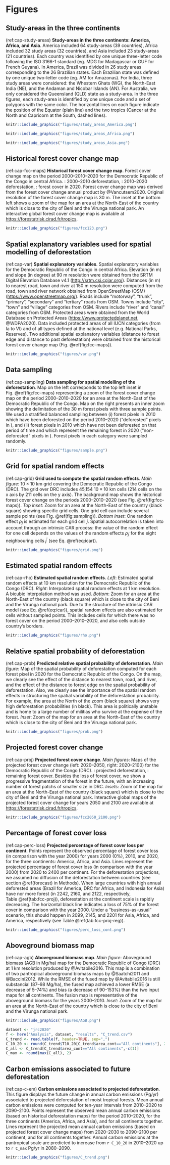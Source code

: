 # Figures

<!--------------------------------------------->
<!-- Study-areas -->
<!--------------------------------------------->

## Study-areas in the three continents

(ref:cap-study-areas) **Study-areas in the three continents: America, Africa, and Asia**. America included 64 study-areas (39 countries), Africa included 32 study areas (32 countries), and Asia included 23 study-areas (21 countries). Each country was identified by one unique three-letter code following the ISO 3166-1 standard (eg. MDG for Madagascar or GUF for French Guyana). In America, Brazil was divided in 26 study areas corresponding to the 26 Brazilian states. Each Brazilian state was defined by one unique two-letter code (eg. AM for Amazonas). For India, three study areas were considered: the Whestern Ghats (WG), the North-East India (NE), and the Andaman and Nicobar Islands (AN). For Australia, we only considered the Queensland (QLD) state as a study-area. In the three figures, each study-area is identified by one unique code and a set of polygons with the same color. The horizontal lines on each figure indicate the position of the Equator (plain line) and the two tropics (Cancer at the North and Capricorn at the South, dashed lines).

```r
knitr::include_graphics("figures/study_areas_America.png")
```

```r
knitr::include_graphics("figures/study_areas_Africa.png")
```

```r
knitr::include_graphics("figures/study_areas_Asia.png")
```

<!--------------------------------------------->
<!-- Historical forest cover change map -->
<!--------------------------------------------->

## Historical forest cover change map

(ref:cap-fcc-maps) **Historical forest cover change map**. Forest cover change map on the period 2000--2010--2020 for the Democratic Republic of the Congo in central Africa. \textcolor{orange}{orange}: 2000--2010 deforestation, \textcolor{red}{red}: 2010--2020 deforestation, \textcolor{darkgreen}{green}: forest cover in 2020. Forest cover change map was derived from the forest cover change annual product by @Vancutsem2020. Original resolution of the forest cover change map is 30 m. The inset at the bottom left shows a zoom of the map for an area at the North-East of the country which is close to the city of Beni and the Virunga national park. An interactive global forest cover change map is available at <https://forestatrisk.cirad.fr/tropics>.

```r
knitr::include_graphics("figures/fcc123.png")
```

<!--------------------------------------------->
<!-- Spatial explanatory variables -->
<!--------------------------------------------->

## Spatial explanatory variables used for spatial modelling of deforestation

(ref:cap-var) **Spatial explanatory variables**. Spatial explanatory variables for the Democratic Republic of the Congo in central Africa. Elevation (in m) and slope (in degree) at 90 m resolution were obtained from the SRTM Digital Elevation Database v4.1 (<http://srtm.csi.cgiar.org/>). Distances (in m) to nearest road, town and river at 150 m resolution were computed from the road, town and river network obtained from OpenStreetMap (OSM) (<https://www.openstreetmap.org/>). Roads include "motorway", "trunk", "primary", "secondary" and "tertiary" roads from OSM. Towns include "city", "town" and "village"  categories from OSM. Rivers include "river" and "canal" categories from OSM. Protected areas were obtained from the World Database on Protected Areas (<https://www.protectedplanet.net>, @WDPA2020). Data included protected areas of all IUCN categories (from Ia to VI) and of all types defined at the national level (e.g. National Parks, Reserves). Two additional spatial explanatory variables (distance to forest edge and distance to past deforestation) were obtained from the historical forest cover change map (Fig. \@ref(fig:fcc-maps)).

```r
knitr::include_graphics("figures/var.png")
```

<!--------------------------------------------->
<!-- Data sampling -->
<!--------------------------------------------->

## Data sampling

(ref:cap-sampling) **Data sampling for spatial modelling of the deforestation**. Map on the left corresponds to the top left inset in Fig. \@ref(fig:fcc-maps) representing a zoom of the forest cover change map on the period 2000--2010--2020 for an area at the North-East of the Democratic Republic of the Congo. Map on the right presents an inner zoom showing the delimitation of the 30 m forest pixels with three sample points. We used a stratified balanced sampling between (i) forest pixels in 2010 which have been deforested on the period 2010--2020 ("deforested" pixels in \textcolor{red}{red}), and (ii) forest pixels in 2010 which have not been deforested on that period of time and which represent the remaining forest in 2020 ("non-deforested" pixels in \textcolor{darkgreen}{green}). Forest pixels in each category were sampled randomly.

```r
knitr::include_graphics("figures/sample.png")
```

<!--------------------------------------------->
<!-- Grid for spatial random effects -->
<!--------------------------------------------->

## Grid for spatial random effects

(ref:cap-grid) **Grid used to compute the spatial random effects**. _Main figure_: $10 \times 10$ km grid covering the Democratic Republic of the Congo (DRC). The grid over DRC includes 45,154 $10 \times 10$ km cells (214 cells on the x axis by 211 cells on the y axis). The background map shows the historical forest cover change on the periods 2000--2010--2020 (see Fig. \@ref(fig:fcc-maps)). _Top inset_: Zoom for an area at the North-East of the country (black square) showing specific grid cells. One grid cell can include several sample points (see Fig. \@ref(fig:sampling)). _Bottom inset_: One random effect $\rho_j$ is estimated for each grid cell $j$. Spatial autocorrelation is taken into account through an intrinsic CAR process: the value of the random effect for one cell depends on the values of the random effects $\rho_{j^{\prime}}$ for the eight neighbouring cells $j^{\prime}$ (see Eq. \@ref(eq:icar)).

```r
knitr::include_graphics("figures/grid.png")
```

<!--------------------------------------------->
<!-- Spatial random effects -->
<!--------------------------------------------->

## Estimated spatial random effects

(ref:cap-rho) **Estimated spatial random effects**. _Left_: Estimated spatial random effects at 10 km resolution for the Democratic Republic of the Congo (DRC). _Right_: Interpolated spatial random effects at 1 km resolution. A bicubic interpolation method was used. _Bottom_: Zoom for an area at the North-East of the country (black square) which is close to the city of Beni and the Virunga national park. Due to the structure of the intrinsic CAR model (see Eq. \@ref(eq:icar)), spatial random effects are also estimated for cells without sampled points. This includes cells for which there was no forest cover on the period 2000--2010--2020, and also cells outside country's borders.

```r
knitr::include_graphics("figures/rho.png")
```

<!--------------------------------------------->
<!-- Spatial probability of deforestation -->
<!--------------------------------------------->

## Relative spatial probability of deforestation

(ref:cap-prob) **Predicted relative spatial probability of deforestation**. _Main figure_: Map of the spatial probability of deforestation computed for each forest pixel in 2020 for the Democratic Republic of the Congo. On the map, we clearly see the effect of the distance to nearest town, road, and river, and the effect of the distance to forest edge on the spatial probability of deforestation. Also, we clearly see the importance of the spatial random effects in structuring the spatial variability of the deforestation probability. For example, the area at the North of the zoom (black square) shows very high deforestation probabilities (in black). This area is politically unstable and is home to a large number of militias who survive at the expense of the forest. _Inset_: Zoom of the map for an area at the North-East of the country which is close to the city of Beni and the Virunga national park.

```r
knitr::include_graphics("figures/prob.png")
```

<!--------------------------------------------->
<!-- Projected forest cover change -->
<!--------------------------------------------->

## Projected forest cover change

(ref:cap-proj) **Projected forest cover change**. _Main figures_: Maps of the projected forest cover change (left: 2020--2050, right: 2020--2100) for the Democratic Republic of the Congo (DRC). \textcolor{red}{red}: projected deforestation, \textcolor{darkgreen}{green}: remaining forest cover. Besides the loss of forest cover, we show a progressive fragmentation of the forest in the future, with an increasing number of forest patchs of smaller size in DRC. _Insets_: Zoom of the map for an area at the North-East of the country (black square) which is close to the city of Beni and the Virunga national park. Interactive global maps of the projected forest cover change for years 2050 and 2100 are available at <https://forestatrisk.cirad.fr/tropics>.

```r
knitr::include_graphics("figures/fcc2050_2100.png")
```

<!--------------------------------------------->
<!-- Percentage of forest cover loss -->
<!--------------------------------------------->

## Percentage of forest cover loss

(ref:cap-perc-loss) **Projected percentage of forest cover loss per continent**. Points represent the observed percentage of forest cover loss (in comparison with the year 2000) for years 2000 (0%), 2010, and 2020, for the three continents: America, Africa, and Asia. Lines represent the projected percentage of forest cover loss (in comparison with the year 2000) from 2020 to 2400 per continent. For the deforestation projections, we assumed no diffusion of the deforestation between countries (see section \@ref(forecast) in Methods). When large countries with high annual deforested areas (Brazil for America, DRC for Africa, and Indonesia for Asia) have nor more forest (in 2242, 2160, and 2122, respectively, Table \@ref(tab:fcc-proj)), deforestation at the continent scale is rapidly decreasing. The horizontal black line indicates a loss of 75% of the forest cover in comparison with the year 2000. Under a "business-as-usual" scenario, this should happen in 2099, 2145, and 2201 for Asia, Africa, and America, respectively (see Table \@ref(tab:fcc-proj-reg)). 

```r
knitr::include_graphics("figures/perc_loss_cont.png")
```

<!--------------------------------------------->
<!-- Aboveground biomass map -->
<!--------------------------------------------->

## Aboveground biomass map

(ref:cap-agb) **Aboveground biomass map**. _Main figure_: Aboveground biomass (AGB in Mg/ha) map for the Democratic Republic of Congo (DRC) at 1 km resolution produced by @Avitabile2016. This map is a combination of two pantropical aboveground biomass maps by @Saatchi2011 and @Baccini2012. While the RMSE of the fused map by @Avitabile2016 is still substancial (87--98 Mg/ha), the fused map achieved a lower RMSE (a decrease of 5--74%) and bias (a decrease of 90--153%) than the two input maps for all continents. The fusion map is representative of the aboveground biomass for the years 2000--2010. _Inset_: Zoom of the map for an area at the North-East of the country which is close to the city of Beni and the Virunga national park.

```r
knitr::include_graphics("figures/AGB.png")
```

<!-------------------------------------------------------->
<!-- Carbon emissions associated to projected deforestation
<!-------------------------------------------------------->

```r
dataset <- "jrc2020"
f <- here("Analysis", dataset, "results", "C_trend.csv")
C_trend <- read.table(f, header=TRUE, sep=",")
C_10_20 <- round(C_trend$T10_20[C_trend$area_cont=="All continents"], 2)
C_all <- C_trend[C_trend$area_cont=="All continents",-c(1)]
C_max <- round(max(C_all), 2)
```

## Carbon emissions associated to future deforestation

(ref:cap-c-em) **Carbon emissions associated to projected deforestation**. This figure displays the future change in annual carbon emissions (Pg/yr) associated to projected deforestation of moist tropical forests. Mean annual carbon emissions were computed for ten-year intervals from 2010--2020 to 2090--2100. Points represent the observed mean annual carbon emissions (based on historical deforestation maps) for the period 2010--2020, for the three continents (America, Africa, and Asia), and for all continents together. Lines represent the projected mean annual carbon emissions (based on projected forest cover change maps) from 2020--2030 to 2090--2100 per continent, and for all continents together. Annual carbon emissions at the pantropical scale are predicted to increase from `r C_10_20` in 2010--2020 up to `r C_max` Pg/yr in 2080--2090.  

```r
knitr::include_graphics("figures/C_trend.png")
```

\newpage